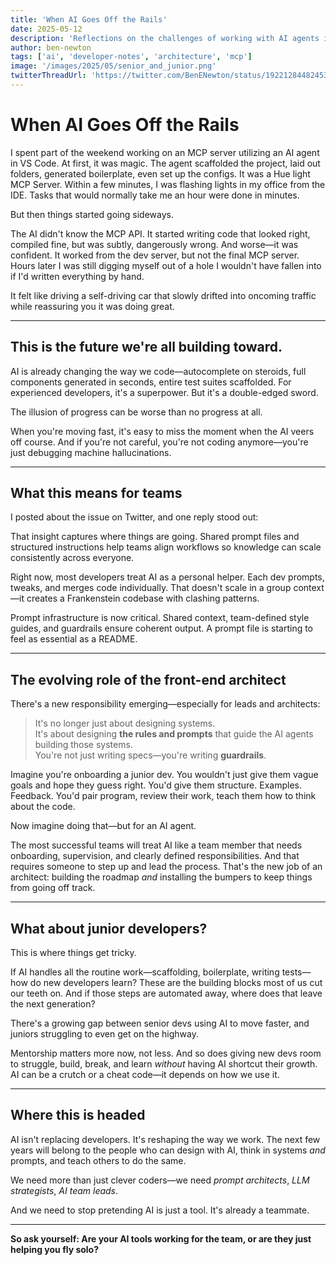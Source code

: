 ```yaml
---
title: 'When AI Goes Off the Rails'
date: 2025-05-12
description: 'Reflections on the challenges of working with AI agents in development and how teams can adapt'
author: ben-newton
tags: ['ai', 'developer-notes', 'architecture', 'mcp']
image: '/images/2025/05/senior_and_junior.png'
twitterThreadUrl: 'https://twitter.com/BenENewton/status/1922128448245366849'
---
```


# When AI Goes Off the Rails

I spent part of the weekend working on an MCP server utilizing an AI agent in VS Code. At first, it was magic. The agent scaffolded the project, laid out folders, generated boilerplate, even set up the configs. It was a Hue light MCP Server. Within a few minutes, I was flashing lights in my office from the IDE. Tasks that would normally take me an hour were done in minutes.

But then things started going sideways.

The AI didn't know the MCP API. It started writing code that looked right, compiled fine, but was subtly, dangerously wrong. And worse—it was confident. It worked from the dev server, but not the final MCP server. Hours later I was still digging myself out of a hole I wouldn't have fallen into if I'd written everything by hand.

It felt like driving a self-driving car that slowly drifted into oncoming traffic while reassuring you it was doing great.

---

## This is the future we're all building toward.

AI is already changing the way we code—autocomplete on steroids, full components generated in seconds, entire test suites scaffolded. For experienced developers, it's a superpower. But it's a double-edged sword.

The illusion of progress can be worse than no progress at all.

When you're moving fast, it's easy to miss the moment when the AI veers off course. And if you're not careful, you're not coding anymore—you're just debugging machine hallucinations.

---

## What this means for teams

I posted about the issue on Twitter, and one reply stood out:

<TwitterEmbed url="https://twitter.com/pierceboggan/status/1922064227403235698" />

That insight captures where things are going. Shared prompt files and structured instructions help teams align workflows so knowledge can scale consistently across everyone.

Right now, most developers treat AI as a personal helper. Each dev prompts, tweaks, and merges code individually. That doesn't scale in a group context—it creates a Frankenstein codebase with clashing patterns.

Prompt infrastructure is now critical. Shared context, team-defined style guides, and guardrails ensure coherent output. A prompt file is starting to feel as essential as a README.

---

## The evolving role of the front-end architect

There's a new responsibility emerging—especially for leads and architects:

> It's no longer just about designing systems.  
> It's about designing **the rules and prompts** that guide the AI agents building those systems.  
> You're not just writing specs—you're writing **guardrails**.

Imagine you're onboarding a junior dev. You wouldn't just give them vague goals and hope they guess right. You'd give them structure. Examples. Feedback. You'd pair program, review their work, teach them how to think about the code.

Now imagine doing that—but for an AI agent.

The most successful teams will treat AI like a team member that needs onboarding, supervision, and clearly defined responsibilities. And that requires someone to step up and lead the process. That's the new job of an architect: building the roadmap _and_ installing the bumpers to keep things from going off track.

---

## What about junior developers?

This is where things get tricky.

If AI handles all the routine work—scaffolding, boilerplate, writing tests—how do new developers learn? These are the building blocks most of us cut our teeth on. And if those steps are automated away, where does that leave the next generation?

There's a growing gap between senior devs using AI to move faster, and juniors struggling to even get on the highway.

Mentorship matters more now, not less. And so does giving new devs room to struggle, build, break, and learn _without_ having AI shortcut their growth. AI can be a crutch or a cheat code—it depends on how we use it.

---

## Where this is headed

AI isn't replacing developers. It's reshaping the way we work. The next few years will belong to the people who can design with AI, think in systems _and_ prompts, and teach others to do the same.

We need more than just clever coders—we need _prompt architects_, _LLM strategists_, _AI team leads_.

And we need to stop pretending AI is just a tool. It's already a teammate.

---

**So ask yourself: Are your AI tools working for the team, or are they just helping you fly solo?**
